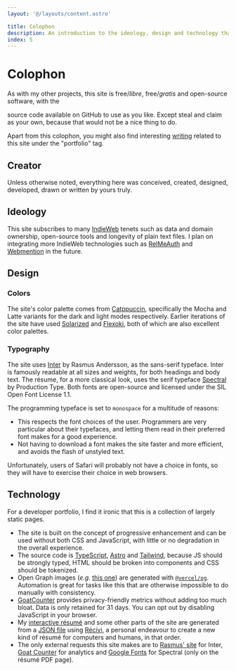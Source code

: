 ```yaml
---
layout: '@/layouts/content.astro'

title: Colophon
description: An introduction to the ideology, design and technology that power this website.
index: 5
---
```




# Colophon

As with my other projects, this site is free/_libre_, free/_gratis_ and
open-source software, with the
<Link url="https://github.com/dhruvkb/portfolio">source code</Link> available on
GitHub to use as you like. Except steal and claim as your own, because that
would not be a nice thing to do.

Apart from this colophon, you might also find interesting [writing](/writings)
related to this site under the "portfolio" tag.

## Creator

Unless otherwise noted, everything here was conceived, created, designed,
developed, drawn or written by yours truly.

## Ideology

This site subscribes to many [IndieWeb](https://indieweb.org) tenets such as
data and domain ownership, open-source tools and longevity of plain text files.
I plan on integrating more IndieWeb technologies such as
[RelMeAuth](https://indieweb.org/RelMeAuth) and
[Webmention](https://indieweb.org/Webmention) in the future.

## Design

### Colors

The site's color palette comes from [Catppuccin](https://catppuccin.com/),
specifically the Mocha and Latte variants for the dark and light modes
respectively. Earlier iterations of the site have used
[Solarized](https://ethanschoonover.com/solarized/) and
[Flexoki](https://stephango.com/flexoki), both of which are also excellent color
palettes.

### Typography

The site uses [Inter](https://rsms.me/inter/) by Rasmus Andersson, as the
sans-serif typeface. Inter is famously readable at all sizes and weights, for
both headings and body text. The résume, for a more classical look, uses the
serif typeface [Spectral](https://productiontype.com/font/spectral) by
Production Type. Both fonts are open-source and licensed under the SIL Open Font
License 1.1.

The programming typeface is set to `monospace` for a multitude of reasons:
- This respects the font choices of the user. Programmers are very particular
  about their typefaces, and letting them read in their preferred font makes for
  a good experience.
- Not having to download a font makes the site faster and more efficient, and
  avoids the flash of unstyled text.

Unfortunately, users of Safari will probably not have a choice in fonts, so they
will have to exercise their choice in web browsers.

## Technology

For a developer portfolio, I find it ironic that this is a collection of largely
static pages.

- The site is built on the concept of progressive enhancement and can be used
  without both CSS and JavaScript, with little or no degradation in the overall
  experience.
- The source code is [TypeScript](https://www.typescriptlang.org),
  [Astro](https://astro.build) and [Tailwind](https://tailwindcss.com), because
  JS should be strongly typed, HTML should be broken into components and CSS
  should be tokenized.
- Open Graph images (_e.g._ [this one](/og/colophon.png)) are generated with
  [`@vercel/og`](https://www.npmjs.com/package/@vercel/og). Automation is great
  for tasks like this that are otherwise impossible to do manually with
  consistency.
- [GoatCounter](https://goatcounter.com) provides privacy-friendly metrics
  without adding too much bloat. Data is only retained for 31 days. You can opt
  out by disabling JavaScript in your browser.
- My [interactive résumé](/resume/) and some other parts of the site are
  generated from a [JSON file](https://github.com/dhruvkb/recivi) using
  [Récivi](https://recivi.pages.dev), a personal endeavour to create a new kind
  of résumé for computers and humans, in that order.
- The only external requests this site makes are to
  [Rasmus' site](https://rsms.me) for Inter,
  [Goat Counter](https://goatcounter.com) for analytics and
  [Google Fonts](https://) for Spectral (only on the résumé PDF page).
